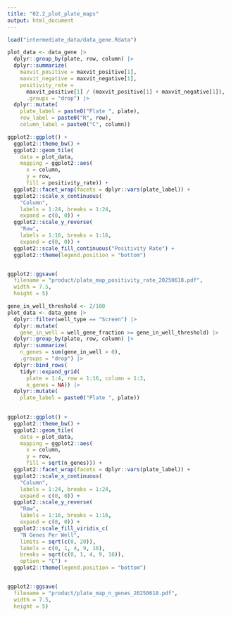 ```yaml
---
title: "02.2_plot_plate_maps"
output: html_document
---
```


```r

load("intermediate_data/data_gene.Rdata")
```


```r

plot_data <- data_gene |>
  dplyr::group_by(plate, row, column) |>
  dplyr::summarize(
    maxvit_positive = maxvit_positive[1],
    maxvit_negative = maxvit_negative[1],
    positivity_rate =
      maxvit_positive[1] / (maxvit_positive[1] + maxvit_negative[1]),
      .groups = "drop") |>
  dplyr::mutate(
    plate_label = paste0("Plate ", plate),
    row_label = paste0("R", row),
    column_label = paste0("C", column))

ggplot2::ggplot() +
  ggplot2::theme_bw() +
  ggplot2::geom_tile(
    data = plot_data,
    mapping = ggplot2::aes(
      x = column,
      y = row,
      fill = positivity_rate)) +
  ggplot2::facet_wrap(facets = dplyr::vars(plate_label)) +
  ggplot2::scale_x_continuous(
    "Column",
    labels = 1:24, breaks = 1:24,
    expand = c(0, 0)) +
  ggplot2::scale_y_reverse(
    "Row",
    labels = 1:16, breaks = 1:16,
    expand = c(0, 0)) +
  ggplot2::scale_fill_continuous("Positivity Rate") +
  ggplot2::theme(legend.position = "bottom")


ggplot2::ggsave(
  filename = "product/plate_map_positivity_rate_20250618.pdf",
  width = 7.5,
  height = 5)


```


```r

gene_in_well_threshold <- 2/100
plot_data <- data_gene |>
  dplyr::filter(well_type == "Screen") |>
  dplyr::mutate(
    gene_in_well = well_gene_fraction >= gene_in_well_threshold) |>
  dplyr::group_by(plate, row, column) |>
  dplyr::summarize(
    n_genes = sum(gene_in_well > 0),
    .groups = "drop") |>
  dplyr::bind_rows(
    tidyr::expand_grid(
      plate = 1:4, row = 1:16, column = 1:3,
      n_genes = NA)) |>
  dplyr::mutate(
    plate_label = paste0("Plate ", plate))
  

ggplot2::ggplot() +
  ggplot2::theme_bw() +
  ggplot2::geom_tile(
    data = plot_data,
    mapping = ggplot2::aes(
      x = column,
      y = row,
      fill = sqrt(n_genes))) +
  ggplot2::facet_wrap(facets = dplyr::vars(plate_label)) +
  ggplot2::scale_x_continuous(
    "Column",
    labels = 1:24, breaks = 1:24,
    expand = c(0, 0)) +
  ggplot2::scale_y_reverse(
    "Row",
    labels = 1:16, breaks = 1:16,
    expand = c(0, 0)) +
  ggplot2::scale_fill_viridis_c(
    "N Genes Per Well",
    limits = sqrt(c(0, 20)),
    labels = c(0, 1, 4, 9, 16),
    breaks = sqrt(c(0, 1, 4, 9, 16)),
    option = "C") +
  ggplot2::theme(legend.position = "bottom")


ggplot2::ggsave(
  filename = "product/plate_map_n_genes_20250618.pdf",
  width = 7.5,
  height = 5)


```
